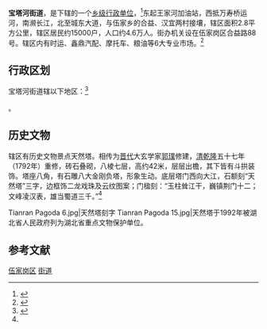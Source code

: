 {{中国乡级行政区|42/05/03/003}}
'''宝塔河街道'''，是{{PRC admin/fullname|42/05/03/001/000|3}}下辖的一个[[乡级行政区|乡级行政单位]]，<ref>{{PRC admin/ref sgc|{{PRC admin/parent|42/05/03/002}}}}</ref>东起王家河加油站，西抵万寿桥运河，南濒长江，北至城东大道，与伍家乡的合益、汉宜两村接壤，辖区面积2.8平方公里，辖区居民约15000户，人口约4.6万人。街办机关设在伍家岗区合益路88号。辖区内有时运、鑫鼎汽配、摩托车、粮油等6大专业市场。<ref name="wjg">{{cite web|title=行政区划 - 宜昌市伍家岗区人民政府门户网站|url=http://www.ycwjg.gov.cn/list-493-1.html|website=www.ycwjg.gov.cn|publisher=宜昌·伍家岗|accessdate=2017-05-31|archive-url=https://web.archive.org/web/20181205193615/http://www.ycwjg.gov.cn/list-493-1.html|archive-date=2018-12-05|dead-url=yes}}</ref>

== 行政区划 ==
宝塔河街道辖以下地区：<ref>{{PRC admin/ref sgc|42/05/03/003}}</ref>

{{PRC admin/children|42/05/03/003}}。

== 历史文物 ==
辖区有历史文物景点天然塔。相传为[[晋代|晋代]]大玄学家[[郭璞|郭璞]]修建，[[清朝|清]][[乾隆|乾隆]]五十七年（1792年）重修，砖石叠砌，八棱七层，高约42米，层层出檐，其下皆有斗拱装饰。塔座八角，有石雕八大金刚负塔，形象生动。底层塔门西向大江，石额刻“天然塔”三字，边框饰二龙戏珠及云纹图案；门楹刻：“玉柱耸江干，巍镇荆门十二；文峰凌汉表，雄当蜀道三千。”<ref name="wjg" />
<gallery>
Tianran Pagoda 6.jpg|天然塔刻字
Tianran Pagoda 15.jpg|天然塔于1992年被湖北省人民政府列为湖北省重点文物保护单位。
</gallery>

==参考文献==
{{reflist}}

{{伍家岗区行政区划}}
{{湖北小作品}}

[[Category:宜昌街道_(行政区划)|伍家岗区]]
[[Category:伍家岗区行政区划|街道]]